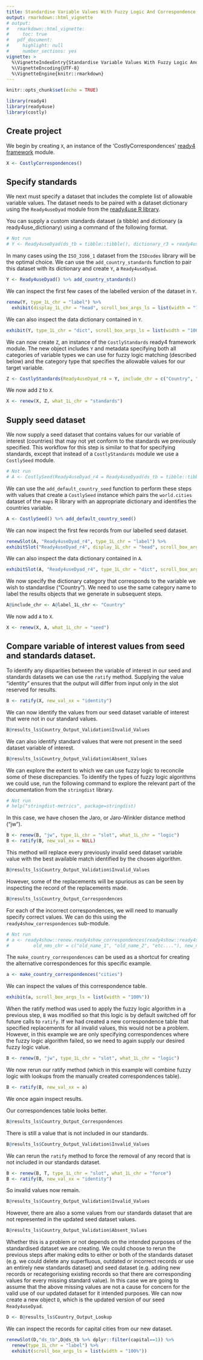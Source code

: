 ```yaml
---
title: Standardise Variable Values With Fuzzy Logic And Correspondence Tables
output: rmarkdown::html_vignette
# output: 
#   rmarkdown::html_vignette:
#     toc: true
#   pdf_document:
#     highlight: null
#     number_sections: yes
vignette: >
  %\VignetteIndexEntry{Standardise Variable Values With Fuzzy Logic And Correspondence Tables}
  %\VignetteEncoding{UTF-8}
  %\VignetteEngine{knitr::rmarkdown}
---
```


```r
knitr::opts_chunk$set(echo = TRUE)
```


```r
library(ready4)
library(ready4use)
library(costly)
```

## Create project
We begin by creating `X`, an instance of the 'CostlyCorrespondences' [ready4 framework](https://www.ready4-dev.com/) module.

```r
X <- CostlyCorrespondences()
```

## Specify standards
We next must specify a dataset that includes the complete list of allowable variable values. The dataset needs to be paired with a dataset dictionary using the `Ready4useDyad` module from the [ready4use R library](https://ready4-dev.github.io/ready4use/).

You can supply a custom standards dataset (a tibble) and dictionary (a ready4use_dictionary) using a command of the following format.

```r
# Not run
# Y <- Ready4useDyad(ds_tb = tibble::tibble(), dictionary_r3 = ready4use_dictionary())
```

In many cases using the `ISO_3166_1` dataset from the `ISOcodes` library will be the optimal choice. We can use the `add_country_standards` function to pair this dataset with its dictionary and create `Y`, a `Ready4useDyad`.

```r
Y <- Ready4useDyad() %>% add_country_standards()
```

We can inspect the first few cases of the labelled version of the dataset in `Y`.
```r
renew(Y, type_1L_chr = "label") %>% 
  exhibit(display_1L_chr = "head", scroll_box_args_ls = list(width = "100%"))
```

We can also inspect the data dictionary contained in `Y`.
```r
exhibit(Y, type_1L_chr = "dict", scroll_box_args_ls = list(width = "100%"))
```

We can now create `Z`, an instance of the `CostlyStandards` ready4 framework module. The new object includes `Y` and metadata specifying both all categories of variable types we can use for fuzzy logic matching (described below) and the category type that specifies the allowable values for our target variable.
```r
Z <- CostlyStandards(Ready4useDyad_r4 = Y, include_chr = c("Country", "Official","Common","A3","A2"), label_1L_chr = "Country")
```

We now add `Z` to `X`.

```r
X <- renew(X, Z, what_1L_chr = "standards")
```


## Supply seed dataset
We now supply a seed dataset that contains values for our variable of interest (countries) that may not yet conform to the standards we previously specified. This workflow for this step is similar to that for specifying standards, except that instead of a `CostlyStandards` module we use a `CostlySeed` module.

```r
# Not run
# A <- CostlySeed(Ready4useDyad_r4 = Ready4useDyad(ds_tb = tibble::tibble(), dictionary_r3 = ready4use_dictionary()), include_chr = c("Country"), label_1L_chr = "Country")
```

We can use the `add_default_country_seed` function to perform these steps with values that create a `CostlySeed` instance which pairs the `world.cities` dataset of the `maps` R library with an appropriate dictionary and identifies the countries variable.

```r
A <- CostlySeed() %>% add_default_country_seed()
```

We can now inspect the first few records from our labelled seed dataset.

```r
renewSlot(A, "Ready4useDyad_r4", type_1L_chr = "label") %>%
exhibitSlot("Ready4useDyad_r4", display_1L_chr = "head", scroll_box_args_ls = list(width = "100%"))
```

We can also inspect the data dictionary contained in `A`.
```r
exhibitSlot(A, "Ready4useDyad_r4", type_1L_chr = "dict", scroll_box_args_ls = list(width = "100%"))
```

We now specify the dictionary category that corresponds to the variable we wish to standardise ("Country"). We need to use the same category name to label the results objects that we generate in subsequent steps.

```r
A@include_chr <- A@label_1L_chr <- "Country"
```

We now add `A` to `X`.

```r
X <- renew(X, A, what_1L_chr = "seed")
```

## Compare variable of interest values from seed and standards dataset.
To identify any disparities between the variable of interest in our seed and standards datasets we can use the `ratify` method. Supplying the value "identity" ensures that the output will differ from input only in the slot reserved for results.

```r
B <- ratify(X, new_val_xx = "identity")
```

We can now identify the values from our seed dataset variable of interest that were not in our standard values.
```r
B@results_ls$Country_Output_Validation$Invalid_Values
```
We can also identify standard values that were not present in the seed dataset variable of interest.
```r
B@results_ls$Country_Output_Validation$Absent_Values
```

We can explore the extent to which we can use fuzzy logic to reconcile some of these discrepancies. To identify the types of fuzzy logic algorithms we could use, run the following command to explore the relevant part of the documentation from the `stringdist` library.

```r
# Not run
# help("stringdist-metrics", package=stringdist)
```

In this case, we have chosen the	Jaro, or Jaro-Winkler distance method ("jw").
```r
B <- renew(B, "jw", type_1L_chr = "slot", what_1L_chr = "logic") 
B <- ratify(B, new_val_xx = NULL)
```

This method will replace every previously invalid seed dataset variable value with the best available match identified by the chosen algorithm.

```r
B@results_ls$Country_Output_Validation$Invalid_Values
```
However, some of the replacements will be spurious as can be seen by inspecting the record of the replacements made.

```r
B@results_ls$Country_Output_Correspondences
```

For each of the incorrect correspondences, we will need to manually specify correct values. We can do this using the `ready4show_correspondences` sub-module.

```r
# Not run
# a <- ready4show::renew.ready4show_correspondences(ready4show::ready4show_correspondences(), 
#         old_nms_chr = c("old_name_1", "old_name_2", "etc...."), new_nms_chr = c("new_name_1", "new_name_2", "etc...."))
```

The `make_country_correspondences` can be used as a shortcut for creating the alternative correspondences for this specific example.
```r
a <- make_country_correspondences("cities")
```

We can inspect the values of this correspondence table.
```r
exhibit(a, scroll_box_args_ls = list(width = "100%"))
```

When the ratify method was used to apply the fuzzy logic algorithm in a previous step, `B` was modified so that this logic is by default switched off for future calls to `ratify`. If we had created a new correspondence table that specified replacements for all invalid values, this would not be a problem. However, in this example we are only specifying correspondences where the fuzzy logic algorithm failed, so we need to again supply our desired fuzzy logic value.

```r
B <- renew(B, "jw", type_1L_chr = "slot", what_1L_chr = "logic") 
```

We now rerun our ratify method (which in this example will combine fuzzy logic with lookups from the manually created correspondences table).

```r
B <- ratify(B, new_val_xx = a)
```

We once again inspect results.

Our correspondences table looks better.

```r
B@results_ls$Country_Output_Correspondences
```

There is still a value that is not included in our standards.

```r
B@results_ls$Country_Output_Validation$Invalid_Values
```
We can rerun the `ratify` method to force the removal of any record that is not included in our standards dataset.
```r
B <- renew(B, T, type_1L_chr = "slot", what_1L_chr = "force") 
B <- ratify(B, new_val_xx = "identity")
```

So invalid values now remain.

```r
B@results_ls$Country_Output_Validation$Invalid_Values
```
However, there are also a some values from our standards dataset that are not represented in the updated seed dataset values.  

```r
B@results_ls$Country_Output_Validation$Absent_Values
```
Whether this is a problem or not depends on the intended purposes of the standardised dataset we are creating. We could choose to rerun the previous steps after making edits to either or both of the standards dataset (e.g. we could delete any superfluous, outdated or incorrect records or use an entirely new standards dataset) and seed dataset (e.g. adding new records or recategorising existing records so that there are corresponding values for every missing standard value). In this case we are going to assume that the above missing values are not a cause for concern for the valid use of our updated dataset for it intended purposes. We can now create a new object `D`, which is the updated version of our seed `Ready4useDyad`.

```r
D <- B@results_ls$Country_Output_Lookup
```

We can inspect the records for capital cities from our new dataset. 

```r
renewSlot(D,"ds_tb",D@ds_tb %>% dplyr::filter(capital==1)) %>%
  renew(type_1L_chr = "label") %>%
  exhibit(scroll_box_args_ls = list(width = "100%"))
```

